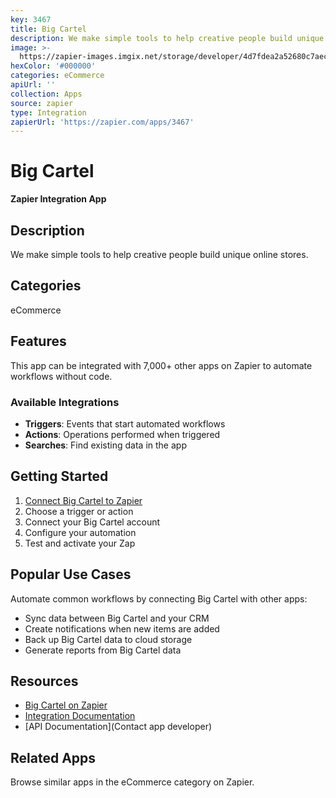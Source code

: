 ```yaml
---
key: 3467
title: Big Cartel
description: We make simple tools to help creative people build unique online stores.
image: >-
  https://zapier-images.imgix.net/storage/developer/4d7fdea2a52680c7aecbfb94d9cb687b.png?auto=format%2Ccompress&ixlib=python-3.0.0&q=50
hexColor: '#000000'
categories: eCommerce
apiUrl: ''
collection: Apps
source: zapier
type: Integration
zapierUrl: 'https://zapier.com/apps/3467'
---
```

# Big Cartel

**Zapier Integration App**

## Description

We make simple tools to help creative people build unique online stores.

## Categories

eCommerce

## Features

This app can be integrated with 7,000+ other apps on Zapier to automate workflows without code.

### Available Integrations

- **Triggers**: Events that start automated workflows
- **Actions**: Operations performed when triggered
- **Searches**: Find existing data in the app

## Getting Started

1. [Connect Big Cartel to Zapier](https://zapier.com/apps/3467)
2. Choose a trigger or action
3. Connect your Big Cartel account
4. Configure your automation
5. Test and activate your Zap

## Popular Use Cases

Automate common workflows by connecting Big Cartel with other apps:

- Sync data between Big Cartel and your CRM
- Create notifications when new items are added
- Back up Big Cartel data to cloud storage
- Generate reports from Big Cartel data

## Resources

- [Big Cartel on Zapier](https://zapier.com/apps/3467)
- [Integration Documentation](https://zapier.com/apps/3467/integrations)
- [API Documentation](Contact app developer)

## Related Apps

Browse similar apps in the eCommerce category on Zapier.

